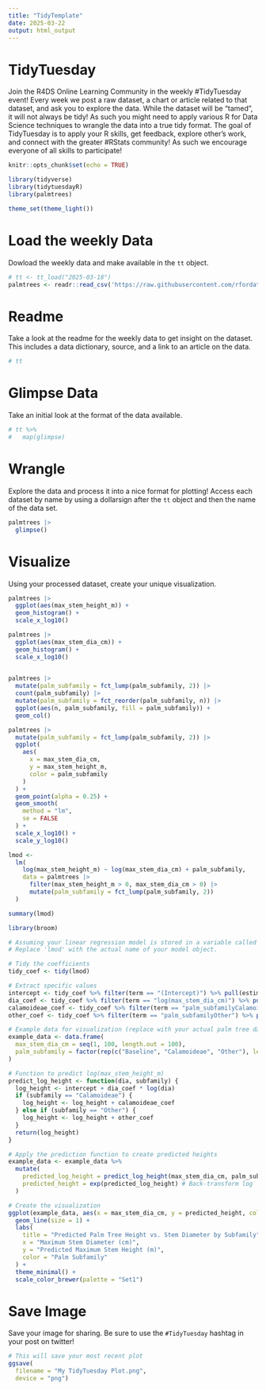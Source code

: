 ```yaml
---
title: "TidyTemplate"
date: 2025-03-22
output: html_output
---
```


# TidyTuesday

Join the R4DS Online Learning Community in the weekly #TidyTuesday event!
Every week we post a raw dataset, a chart or article related to that dataset, and ask you to explore the data.
While the dataset will be “tamed”, it will not always be tidy! As such you might need to apply various R for Data Science techniques to wrangle the data into a true tidy format.
The goal of TidyTuesday is to apply your R skills, get feedback, explore other’s work, and connect with the greater #RStats community!
As such we encourage everyone of all skills to participate!

```r

knitr::opts_chunk$set(echo = TRUE)

library(tidyverse)
library(tidytuesdayR)
library(palmtrees)

theme_set(theme_light())

```

# Load the weekly Data

Dowload the weekly data and make available in the `tt` object.

```r

# tt <- tt_load("2025-03-18")
palmtrees <- readr::read_csv('https://raw.githubusercontent.com/rfordatascience/tidytuesday/main/data/2025/2025-03-18/palmtrees.csv')


```


# Readme

Take a look at the readme for the weekly data to get insight on the dataset.
This includes a data dictionary, source, and a link to an article on the data.

```r

# tt

```


# Glimpse Data

Take an initial look at the format of the data available.

```r

# tt %>% 
#   map(glimpse)

```

# Wrangle

Explore the data and process it into a nice format for plotting! Access each dataset by name by using a dollarsign after the `tt` object and then the name of the data set.

```r

palmtrees |>
  glimpse()

```


# Visualize

Using your processed dataset, create your unique visualization.

```r

palmtrees |>
  ggplot(aes(max_stem_height_m)) +
  geom_histogram() +
  scale_x_log10()

palmtrees |>
  ggplot(aes(max_stem_dia_cm)) +
  geom_histogram() +
  scale_x_log10()
  
```


```r

palmtrees |>
  mutate(palm_subfamily = fct_lump(palm_subfamily, 2)) |>
  count(palm_subfamily) |>
  mutate(palm_subfamily = fct_reorder(palm_subfamily, n)) |>
  ggplot(aes(n, palm_subfamily, fill = palm_subfamily)) +
  geom_col()

palmtrees |>
  mutate(palm_subfamily = fct_lump(palm_subfamily, 2)) |>
  ggplot(
    aes(
      x = max_stem_dia_cm, 
      y = max_stem_height_m, 
      color = palm_subfamily
    )
  ) +
  geom_point(alpha = 0.25) +
  geom_smooth(
    method = "lm",
    se = FALSE
  ) +
  scale_x_log10() +
  scale_y_log10()

lmod <-
  lm(
    log(max_stem_height_m) ~ log(max_stem_dia_cm) + palm_subfamily,
    data = palmtrees |>
      filter(max_stem_height_m > 0, max_stem_dia_cm > 0) |>
      mutate(palm_subfamily = fct_lump(palm_subfamily, 2))
  )

summary(lmod)

```


```r

library(broom)

# Assuming your linear regression model is stored in a variable called 'lmod'
# Replace 'lmod' with the actual name of your model object.

# Tidy the coefficients
tidy_coef <- tidy(lmod)

# Extract specific values
intercept <- tidy_coef %>% filter(term == "(Intercept)") %>% pull(estimate)
dia_coef <- tidy_coef %>% filter(term == "log(max_stem_dia_cm)") %>% pull(estimate)
calamoideae_coef <- tidy_coef %>% filter(term == "palm_subfamilyCalamoideae") %>% pull(estimate)
other_coef <- tidy_coef %>% filter(term == "palm_subfamilyOther") %>% pull(estimate)

# Example data for visualization (replace with your actual palm tree data)
example_data <- data.frame(
  max_stem_dia_cm = seq(1, 100, length.out = 100),
  palm_subfamily = factor(rep(c("Baseline", "Calamoideae", "Other"), length.out = 100))
)

# Function to predict log(max_stem_height_m)
predict_log_height <- function(dia, subfamily) {
  log_height <- intercept + dia_coef * log(dia)
  if (subfamily == "Calamoideae") {
    log_height <- log_height + calamoideae_coef
  } else if (subfamily == "Other") {
    log_height <- log_height + other_coef
  }
  return(log_height)
}

# Apply the prediction function to create predicted heights
example_data <- example_data %>%
  mutate(
    predicted_log_height = predict_log_height(max_stem_dia_cm, palm_subfamily),
    predicted_height = exp(predicted_log_height) # Back-transform log
  )

# Create the visualization
ggplot(example_data, aes(x = max_stem_dia_cm, y = predicted_height, color = palm_subfamily)) +
  geom_line(size = 1) +
  labs(
    title = "Predicted Palm Tree Height vs. Stem Diameter by Subfamily",
    x = "Maximum Stem Diameter (cm)",
    y = "Predicted Maximum Stem Height (m)",
    color = "Palm Subfamily"
  ) +
  theme_minimal() +
  scale_color_brewer(palette = "Set1")

```


# Save Image

Save your image for sharing. Be sure to use the `#TidyTuesday` hashtag in your post on twitter! 

```r

# This will save your most recent plot
ggsave(
  filename = "My TidyTuesday Plot.png",
  device = "png")

```
